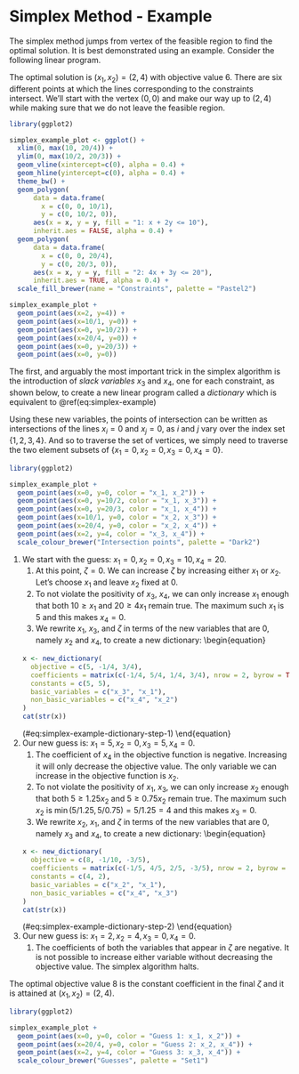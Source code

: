 # Simplex Method - Example

The simplex method jumps from vertex of the feasible region to find the optimal solution. It is best demonstrated using an example. Consider the following linear program.

\begin{equation}
```r
simplex_method_example <- new_linear_program(
  obj = c(1, 1.5),
  A = matrix(c(1, 2, 4, 3), nrow = 2, byrow = TRUE),
  b = c(10, 20),
  variables = c('x_1', 'x_2')
)

cat(str(simplex_method_example))
```
(\#eq:simplex-example)
\end{equation}

The optimal solution is $(x_1, x_2) = (2, 4)$ with objective value $6$. There are six different points at which the lines corresponding to the constraints intersect. We'll start with the vertex $(0,0)$ and make our way up to $(2, 4)$ while making sure that we do not leave the feasible region.

```r
library(ggplot2)

simplex_example_plot <- ggplot() + 
  xlim(0, max(10, 20/4)) +
  ylim(0, max(10/2, 20/3)) +
  geom_vline(xintercept=c(0), alpha = 0.4) +
  geom_hline(yintercept=c(0), alpha = 0.4) +
  theme_bw() + 
  geom_polygon(
      data = data.frame(
        x = c(0, 0, 10/1),
        y = c(0, 10/2, 0)),
      aes(x = x, y = y, fill = "1: x + 2y <= 10"),
      inherit.aes = FALSE, alpha = 0.4) + 
  geom_polygon(
      data = data.frame(
        x = c(0, 0, 20/4),
        y = c(0, 20/3, 0)),
      aes(x = x, y = y, fill = "2: 4x + 3y <= 20"),
      inherit.aes = TRUE, alpha = 0.4) +
  scale_fill_brewer(name = "Constraints", palette = "Pastel2")

simplex_example_plot +
  geom_point(aes(x=2, y=4)) +
  geom_point(aes(x=10/1, y=0)) +
  geom_point(aes(x=0, y=10/2)) +
  geom_point(aes(x=20/4, y=0)) +
  geom_point(aes(x=0, y=20/3)) +
  geom_point(aes(x=0, y=0))
```

The first, and arguably the most important trick in the simplex algorithm is the introduction of *slack variables*  $x_3$ and $x_4$, one for each constraint, as shown below, to create a new linear program called a *dictionary* which is equivalent to \@ref(eq:simplex-example)

\begin{equation}
``` r
x <- new_dictionary(
  objective = c(0, 1, 1.5),
  coefficients = matrix(c(1, 2, 4, 3), nrow = 2, byrow = TRUE),
  constants = c(10, 20),
  non_basic_variables = c("x_1", "x_2"),
  basic_variables = c("x_3", "x_4")
)
cat(str(x))
```
(\#eq:simplex-example-dictionary)
\end{equation}

Using these new variables, the points of intersection can be written as intersections of the lines $x_i = 0$ and $x_j = 0$, as $i$ and $j$ vary over the index set $\{1, 2, 3, 4\}$. And so to traverse the set of vertices, we simply need to traverse the two element subsets of $\{x_1 = 0, x_2 = 0, x_3 = 0, x_4 = 0\}$.

```r
library(ggplot2)

simplex_example_plot +
  geom_point(aes(x=0, y=0, color = "x_1, x_2")) +
  geom_point(aes(x=0, y=10/2, color = "x_1, x_3")) +
  geom_point(aes(x=0, y=20/3, color = "x_1, x_4")) +
  geom_point(aes(x=10/1, y=0, color = "x_2, x_3")) +
  geom_point(aes(x=20/4, y=0, color = "x_2, x_4")) +
  geom_point(aes(x=2, y=4, color = "x_3, x_4")) +
  scale_colour_brewer("Intersection points", palette = "Dark2")
```

1. We start with the guess: $x_1 = 0, x_2 = 0, x_3 = 10, x_4 = 20$. 
    1. At this point, $\zeta = 0$. We can increase $\zeta$ by increasing either $x_1$ or $x_2$. Let's choose $x_1$ and leave $x_2$ fixed at $0$.
    2. To not violate the positivity of $x_3$, $x_4$, we can only increase $x_1$ enough that both $10 \ge x_1$ and $20 \ge 4x_1$ remain true. The maximum such $x_1$ is $5$ and this makes $x_4 = 0$.
    3. We rewrite $x_1$, $x_3$, and $\zeta$ in terms of the new variables that are $0$, namely $x_2$ and $x_4$, to create a new dictionary:
    \begin{equation}
    ``` r
    x <- new_dictionary(
      objective = c(5, -1/4, 3/4),
      coefficients = matrix(c(-1/4, 5/4, 1/4, 3/4), nrow = 2, byrow = TRUE),
      constants = c(5, 5),
      basic_variables = c("x_3", "x_1"),
      non_basic_variables = c("x_4", "x_2")
    )
    cat(str(x))
    ```
    (\#eq:simplex-example-dictionary-step-1)
    \end{equation}
2. Our new guess is: $x_1 = 5, x_2 = 0, x_3 = 5, x_4 = 0$. 
    1. The coefficient of $x_4$ in the objective function is negative. Increasing it will only decrease the objective value. The only variable we can increase in the objective function is $x_2$.
    2. To not violate the positivity of $x_1$, $x_3$, we can only increase $x_2$ enough that both $5 \ge 1.25x_2$ and $5 \ge 0.75x_2$ remain true. The maximum such $x_2$ is $\min(5/1.25, 5/0.75) = 5/1.25 = 4$ and this makes $x_3 = 0$.
    3. We rewrite $x_2$, $x_1$, and $\zeta$ in terms of the new variables that are $0$, namely $x_3$ and $x_4$, to create a new dictionary:
    \begin{equation}
    ``` r
    x <- new_dictionary(
      objective = c(8, -1/10, -3/5),
      coefficients = matrix(c(-1/5, 4/5, 2/5, -3/5), nrow = 2, byrow = TRUE),
      constants = c(4, 2),
      basic_variables = c("x_2", "x_1"),
      non_basic_variables = c("x_4", "x_3")
    )
    cat(str(x))
    ```
    (\#eq:simplex-example-dictionary-step-2)
    \end{equation}
3. Our new guess is: $x_1 = 2, x_2 = 4, x_3 = 0, x_4 = 0$. 
    1. The coefficients of both the variables that appear in $\zeta$ are negative. It is not possible to increase either variable without decreasing the objective value. The simplex algorithm halts. 

The optimal objective value $8$ is the constant coefficient in the final $\zeta$ and it is attained at $(x_1, x_2) = (2, 4)$.


```r
library(ggplot2)

simplex_example_plot +
  geom_point(aes(x=0, y=0, color = "Guess 1: x_1, x_2")) +
  geom_point(aes(x=20/4, y=0, color = "Guess 2: x_2, x_4")) +
  geom_point(aes(x=2, y=4, color = "Guess 3: x_3, x_4")) +
  scale_colour_brewer("Guesses", palette = "Set1")
```